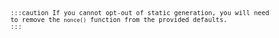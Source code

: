 

<SelectableContent client:load syncKey="language">
  <div slot="TS" slotIdx="1">
    <Code
      code={LayoutConnectionTS}
      lang="ts"
      title="app/layout.tsx"
      ins={[1, 5, 6]}
    />
  </div>
  <div slot="JS" slotIdx="2">
    <Code
      code={LayoutConnectionJS}
      lang="js"
      title="app/layout.jsx"
      ins={[1, 4, 5]}
    />
  </div>
</SelectableContent>

:::caution
If you cannot opt-out of static generation, you will need to remove the
`nonce()` function from the provided defaults.
:::
